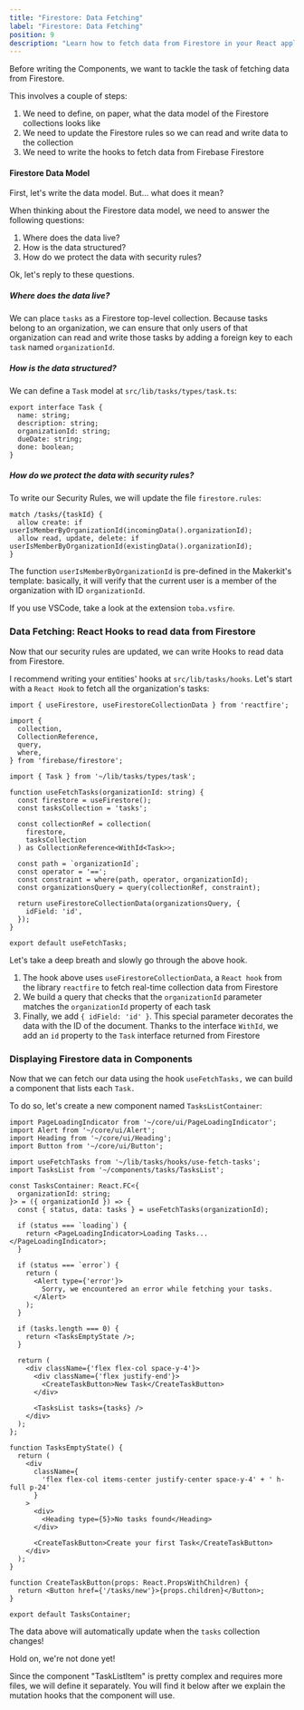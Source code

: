 ```yaml
---
title: "Firestore: Data Fetching"
label: "Firestore: Data Fetching"
position: 9
description: "Learn how to fetch data from Firestore in your React applications."
---
```


Before writing the Components, we want to tackle the task of fetching data from Firestore.

This involves a couple of steps:

1. We need to define, on paper, what the data model of the Firestore collections looks like
2. We need to update the Firestore rules so we can read and write data to the collection
3. We need to write the hooks to fetch data from Firebase Firestore

#### Firestore Data Model

First, let's write the data model. But... what does it mean?

When thinking about the Firestore data model, we need to answer the following questions:

1. Where does the data live?
2. How is the data structured?
3. How do we protect the data with security rules?

Ok, let's reply to these questions.

##### Where does the data live?

We can place `tasks` as a Firestore top-level collection. Because tasks belong to an organization, we can ensure that only users of that organization can read and write those tasks by adding a foreign key to each `task` named `organizationId`.

##### How is the data structured?

We can define a `Task` model at `src/lib/tasks/types/task.ts`:

```tsx title="src/lib/tasks/types/task.ts"
export interface Task {
  name: string;
  description: string;
  organizationId: string;
  dueDate: string;
  done: boolean;
}
```

##### How do we protect the data with security rules?

To write our Security Rules, we will update the file `firestore.rules`:

```
match /tasks/{taskId} {
  allow create: if userIsMemberByOrganizationId(incomingData().organizationId);
  allow read, update, delete: if userIsMemberByOrganizationId(existingData().organizationId);
}
```

The function `userIsMemberByOrganizationId` is pre-defined in the Makerkit's template: basically, it will verify that the current user is a member of the organization with ID `organizationId`.

If you use VSCode, take a look at the extension `toba.vsfire`.

### Data Fetching: React Hooks to read data from Firestore

Now that our security rules are updated, we can write Hooks to read data from Firestore.

I recommend writing your entities' hooks at `src/lib/tasks/hooks`. Let's start with a `React Hook` to fetch all the organization's tasks:

```tsx title="src/lib/tasks/hooks/use-fetch-tasks.ts"
import { useFirestore, useFirestoreCollectionData } from 'reactfire';

import {
  collection,
  CollectionReference,
  query,
  where,
} from 'firebase/firestore';

import { Task } from '~/lib/tasks/types/task';

function useFetchTasks(organizationId: string) {
  const firestore = useFirestore();
  const tasksCollection = 'tasks';

  const collectionRef = collection(
    firestore,
    tasksCollection
  ) as CollectionReference<WithId<Task>>;

  const path = `organizationId`;
  const operator = '==';
  const constraint = where(path, operator, organizationId);
  const organizationsQuery = query(collectionRef, constraint);

  return useFirestoreCollectionData(organizationsQuery, {
    idField: 'id',
  });
}

export default useFetchTasks;
```

Let's take a deep breath and slowly go through the above hook.

1. The hook above uses `useFirestoreCollectionData`, a `React hook` from the library `reactfire` to fetch real-time collection data from Firestore
2. We build a query that checks that the `organizationId` parameter matches the `organizationId` property of each task
3. Finally, we add `{ idField: 'id' }`. This special parameter decorates the data with the ID of the document. Thanks to the interface `WithId`, we add an `id` property to the `Task` interface returned from Firestore

### Displaying Firestore data in Components

Now that we can fetch our data using the hook `useFetchTasks,` we can build a component that lists each `Task.`

To do so, let's create a new component named `TasksListContainer`:

```tsx title="components/tasks/TasksContainer.tsx"
import PageLoadingIndicator from '~/core/ui/PageLoadingIndicator';
import Alert from '~/core/ui/Alert';
import Heading from '~/core/ui/Heading';
import Button from '~/core/ui/Button';

import useFetchTasks from '~/lib/tasks/hooks/use-fetch-tasks';
import TasksList from '~/components/tasks/TasksList';

const TasksContainer: React.FC<{
  organizationId: string;
}> = ({ organizationId }) => {
  const { status, data: tasks } = useFetchTasks(organizationId);

  if (status === `loading`) {
    return <PageLoadingIndicator>Loading Tasks...</PageLoadingIndicator>;
  }

  if (status === `error`) {
    return (
      <Alert type={'error'}>
        Sorry, we encountered an error while fetching your tasks.
      </Alert>
    );
  }

  if (tasks.length === 0) {
    return <TasksEmptyState />;
  }

  return (
    <div className={'flex flex-col space-y-4'}>
      <div className={'flex justify-end'}>
        <CreateTaskButton>New Task</CreateTaskButton>
      </div>

      <TasksList tasks={tasks} />
    </div>
  );
};

function TasksEmptyState() {
  return (
    <div
      className={
        'flex flex-col items-center justify-center space-y-4' + ' h-full p-24'
      }
    >
      <div>
        <Heading type={5}>No tasks found</Heading>
      </div>

      <CreateTaskButton>Create your first Task</CreateTaskButton>
    </div>
  );
}

function CreateTaskButton(props: React.PropsWithChildren) {
  return <Button href={'/tasks/new'}>{props.children}</Button>;
}

export default TasksContainer;
```

The data above will automatically update when the `tasks` collection changes!

<Alert type="warn">
  <Alert.Heading>
    Hold on, we're not done yet!
  </Alert.Heading>

  Since the component "TaskListItem" is pretty complex and requires more files, we will define it separately. You will find it below after we explain the mutation hooks that the component will use.
</Alert>
